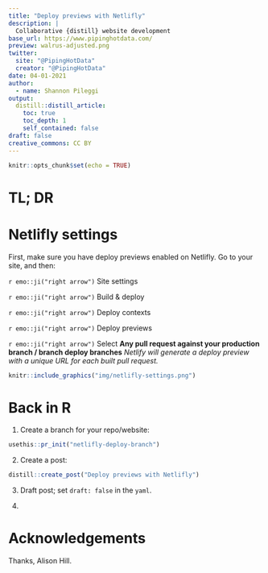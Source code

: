 ```yaml
---
title: "Deploy previews with Netlifly"
description: |
  Collaborative {distill} website development
base_url: https://www.pipinghotdata.com/
preview: walrus-adjusted.png
twitter:
  site: "@PipingHotData"
  creator: "@PipingHotData"
date: 04-01-2021
author:
  - name: Shannon Pileggi
output:
  distill::distill_article:
    toc: true
    toc_depth: 1
    self_contained: false
draft: false
creative_commons: CC BY
---
```


```r
knitr::opts_chunk$set(echo = TRUE)
```

# TL; DR

# Netlifly settings

First, make sure you have deploy previews enabled on Netlifly. Go to your site, and then:

`r emo::ji("right arrow")` Site settings

`r emo::ji("right arrow")` Build & deploy

`r emo::ji("right arrow")` Deploy contexts 

`r emo::ji("right arrow")` Deploy previews 

`r emo::ji("right arrow")` Select **Any pull request against your production branch / branch deploy branches** _Netlify will generate a deploy preview with a unique URL for each built pull request._

```r
knitr::include_graphics("img/netlifly-settings.png")
```

# Back in R

1. Create a branch for your repo/website:

```r
usethis::pr_init("netlifly-deploy-branch")
```

2. Create a post:

```r
distill::create_post("Deploy previews with Netlifly")
```

3. Draft post; set `draft: false` in the `yaml`.

4. 




# Acknowledgements

Thanks, Alison Hill.

